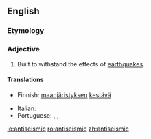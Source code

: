 ==English==

===Etymology===
{{prefix|anti|seismic|lang=en}}

===Adjective===
{{en-adj}}

# {{lb|en|architecture}} Built to withstand the effects of [[earthquake]]s.

====Translations====
{{trans-top|built to withstand earthquakes}}
* Finnish: [[maanjäristys|maanjäristyksen]] [[kestävä]]
{{trans-mid}}
* Italian: {{t+|it|antisismico}}
* Portuguese: {{t|pt|antiterremoto}}, {{t|pt|antiterremotos}}, {{t|pt|antissísmico}}
{{trans-bottom}}

[[io:antiseismic]]
[[ro:antiseismic]]
[[zh:antiseismic]]